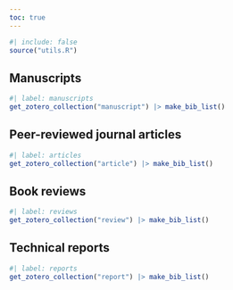 ```yaml
---
toc: true
---
```


```r
#| include: false
source("utils.R")
```

## Manuscripts

```r
#| label: manuscripts
get_zotero_collection("manuscript") |> make_bib_list()
``` 

## Peer-reviewed journal articles

```r
#| label: articles
get_zotero_collection("article") |> make_bib_list()
```

## Book reviews

```r
#| label: reviews
get_zotero_collection("review") |> make_bib_list()
```

## Technical reports

```r
#| label: reports
get_zotero_collection("report") |> make_bib_list()
```
